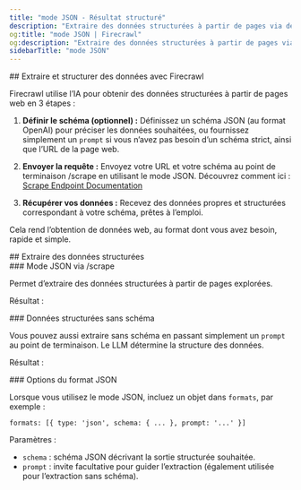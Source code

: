 ```yaml
---
title: "mode JSON - Résultat structuré"
description: "Extraire des données structurées à partir de pages via des LLM"
og:title: "mode JSON | Firecrawl"
og:description: "Extraire des données structurées à partir de pages via des LLM"
sidebarTitle: "mode JSON"
---
```




<div id="scrape-and-extract-structured-data-with-firecrawl">
  ## Extraire et structurer des données avec Firecrawl
</div>

Firecrawl utilise l’IA pour obtenir des données structurées à partir de pages web en 3 étapes :

1. **Définir le schéma (optionnel) :**
   Définissez un schéma JSON (au format OpenAI) pour préciser les données souhaitées, ou fournissez simplement un `prompt` si vous n’avez pas besoin d’un schéma strict, ainsi que l’URL de la page web.

2. **Envoyer la requête :**
   Envoyez votre URL et votre schéma au point de terminaison /scrape en utilisant le mode JSON. Découvrez comment ici :
   [Scrape Endpoint Documentation](https://docs.firecrawl.dev/api-reference/endpoint/scrape)

3. **Récupérer vos données :**
   Recevez des données propres et structurées correspondant à votre schéma, prêtes à l’emploi.

Cela rend l’obtention de données web, au format dont vous avez besoin, rapide et simple.

<div id="extract-structured-data">
  ## Extraire des données structurées
</div>

<div id="json-mode-via-scrape">
  ### Mode JSON via /scrape
</div>

Permet d’extraire des données structurées à partir de pages explorées.

<CodeGroup>

<ExtractPython />
<ExtractNode />
<ExtractCURL />

</CodeGroup>

Résultat :

<ExtractOutput />

<div id="structured-data-without-schema">
  ### Données structurées sans schéma
</div>

Vous pouvez aussi extraire sans schéma en passant simplement un `prompt` au point de terminaison. Le LLM détermine la structure des données.

<CodeGroup>

<ExtractNoSchemaPython />
<ExtractNoSchemaNode />
<ExtractNoSchemaCURL />

</CodeGroup>

Résultat :

<ExtractNoSchemaOutput />

<div id="json-format-options">
  ### Options du format JSON
</div>

Lorsque vous utilisez le mode JSON, incluez un objet dans `formats`, par exemple :

`formats: [{ type: 'json', schema: { ... }, prompt: '...' }]`

Paramètres :

- `schema` : schéma JSON décrivant la sortie structurée souhaitée.
- `prompt` : invite facultative pour guider l’extraction (également utilisée pour l’extraction sans schéma).